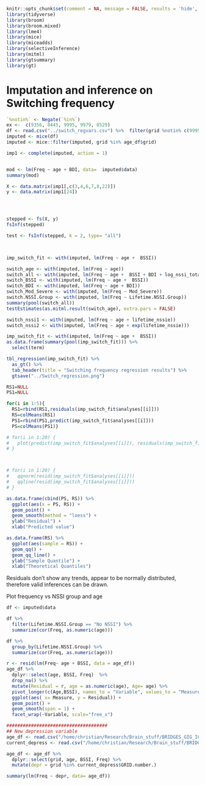 ```r
knitr::opts_chunk$set(comment = NA, message = FALSE, results = 'hide', warning= FALSE, echo = FALSE, include= TRUE, fig.height = 4, fig.width = 6, cache = FALSE)
library(tidyverse)
library(broom)
library(broom.mixed)
library(lme4)
library(mice)
library(miceadds)
library(selectiveInference)
library(mitml)
library(gtsummary)
library(gt)
```




# Imputation and inference on Switching frequency

```r
`%notin%` <- Negate(`%in%`)
ex <-  c(9356, 8445, 9995, 9979, 8529)
df <- read.csv("../switch_regvars.csv") %>%  filter(grid %notin% c(9995))
imputed <- mice(df)
imputed <- mice::filter(imputed, grid %in% age_df$grid)

imp1 <- complete(imputed, action = 1)


mod <- lm(Freq ~ age + BDI, data=  imputed$data)
summary(mod)

X <- data.matrix(imp1[,c(3,4,6,7,8,22)])
y <- data.matrix(imp1[24])




stepped <- fs(X, y)
fsInf(stepped)

test <- fsInf(stepped, k = 2, type= "all")

                   

imp_switch_fit <- with(imputed, lm(Freq ~ age +  BSSI))

switch_age <- with(imputed, lm(Freq ~ age))
switch_all <- with(imputed, lm(Freq ~ age +  BSSI + BDI + log_nssi_total))
switch_BSSI <- with(imputed, lm(Freq ~ age +  BSSI))
switch_BDI <- with(imputed, lm(Freq ~ age + BDI))
switch_Mod_Severe <- with(imputed, lm(Freq ~ Mod_Severe))
switch.NSSI.Group <- with(imputed, lm(Freq ~ Lifetime.NSSI.Group))
summary(pool(switch_all))
testEstimates(as.mitml.result(switch_age), extra.pars = FALSE)

switch_nssi1 <- with(imputed, lm(Freq ~ age + lifetime_nssie))
switch_nssi2 <- with(imputed, lm(Freq ~ age + exp(lifetime_nssie)))
```

```r
imp_switch_fit <- with(imputed, lm(Freq ~ age +  BSSI))
as.data.frame(summary(pool(imp_switch_fit))) %>%
  select(term)

tbl_regression(imp_switch_fit) %>%
  as_gt() %>% 
  tab_header(title = "Switching frequency regression results") %>% 
  gtsave("../Switch_regression.png")
```




```r
RS1=NULL
PS1=NULL

for(i in 1:5){
  RS1=rbind(RS1,residuals(imp_switch_fit$analyses[[i]]))
  RS=colMeans(RS1)
  PS1=rbind(PS1,predict(imp_switch_fit$analyses[[i]])) 
  PS=colMeans(PS1)}

# for(i in 1:20) {
#   plot(predict(imp_switch_fit$analyses[[i]]), residuals(imp_switch_fit$analyses[[i]]))
# }



# for(i in 1:20) {
#   qqnorm(resid(imp_switch_fit$analyses[[i]]))
#   qqline(resid(imp_switch_fit$analyses[[i]]))
# }

as.data.frame(cbind(PS, RS)) %>%
  ggplot(aes(x = PS, RS)) +
  geom_point() +
  geom_smooth(method = "loess") +
  ylab("Residual") +
  xlab("Predicted value")

as.data.frame(RS) %>%
  ggplot(aes(sample = RS)) +
  geom_qq() +
  geom_qq_line() +
  ylab("Sample Quantile") +
  xlab("Theoretical Quantiles")

```    
  
Residuals don't show any trends, appear to be normally distributed, therefore valid inferences can be drawn.  

Plot frequency vs NSSI group and age

```r
df <- imputed$data

df %>% 
  filter(Lifetime.NSSI.Group == "No NSSI") %>%
  summarize(cor(Freq, as.numeric(age)))

df %>% 
  group_by(Lifetime.NSSI.Group) %>%
  summarize(cor(Freq, as.numeric(age)))

```


```r
r <- resid(lm(Freq~ age + BSSI, data = age_df))
age_df %>%
  dplyr::select(age, BSSI, Freq)  %>%
  drop_na() %>%
  mutate(Residual = r, age = as.numeric(age), Age= age) %>%
  pivot_longer(c(Age,BSSI), names_to = "Variable", values_to = "Measure") %>%
  ggplot(aes( x= Measure, y = Residual)) +
  geom_point() +
  geom_smooth(span = 1) + 
  facet_wrap(~Variable, scale="free_x")
```


```r
#####################################
## New depression variable 
age_df <- read.csv("/home/christian/Research/Brain_stuff/BRIDGES_GIG_ICA/switching_data.csv")
current_depress <- read.csv("/home/christian/Research/Brain_stuff/BRIDGES_GIG_ICA/current_depression.csv")

age_df <- age_df %>% 
  dplyr::select(grid, age, BSSI, Freq) %>%
  mutate(depr = grid %in% current_depress$GRID.number.)

summary(lm(Freq ~ depr, data= age_df))

```


